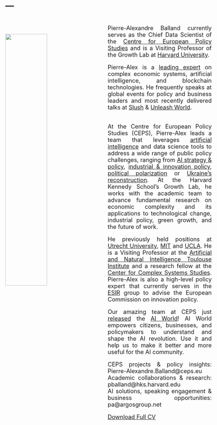 ---
---

<link rel="stylesheet" href="styles.css" type="text/css">

<img src="images/pierre-alexandre-balland-full.jpg" style="width:45%; border:0px solid; margin-right: 30px ; margin-top: 50px; margin-bottom: 20px" align="left">

<style>
body {
text-align: justify; font-size: 18px;}
</style>

<br>
Pierre-Alexandre Balland currently serves as the Chief Data Scientist of the [Centre for European Policy Studies](https://www.ceps.eu/ceps-staff/pierre-alexandre-balland/) and is a Visiting Professor of the Growth Lab at [Harvard University](https://growthlab.hks.harvard.edu/people/pierre-alexandre-balland). 

Pierre-Alex is a [leading expert](https://scholar.google.com/citations?user=ORZg_McAAAAJ&hl=en&oi=ao) on complex economic systems, artificial intelligence, and blockchain technologies. He frequently speaks at global events for policy and business leaders and most recently delivered talks at [Slush](https://slush.org/speakers/pierre-alexandre-balland-chief-data-scientist-ceps/) & [Unleash World](https://www.unleash.ai/unleashworld/speakers/pierre-alexandre-balland-2/). 

<br>
At the Centre for European Policy Studies (CEPS), Pierre-Alex leads a team that leverages [artificial intelligence](https://aiworld.eu/) and data science tools to address a wide range of public policy challenges, ranging from [AI strategy & policy](https://www.ceps.eu/ceps-publications/forge-ahead-or-fall-behind/), [industrial & innovation policy](https://commission.europa.eu/document/download/ec1409c1-d4b4-4882-8bdd-3519f86bbb92_en?filename=The%20future%20of%20European%20competitiveness_%20In-depth%20analysis%20and%20recommendations_0.pdf), [political polarization](https://www.ceps.eu/in-french-legislative-elections-the-far-right-will-probably-fall-short/) or [Ukraine's reconstruction](https://www.ceps.eu/ukraine-isnt-a-financial-burden-but-an-opportunity-for-the-eus-digital-transition/). At the Harvard Kennedy School's Growth Lab, he works with the academic team to advance fundamental research on economic complexity and its applications to technological change, industrial policy, green growth, and the future of work. 

He previously held positions at [Utrecht University](https://www.uu.nl/staff/PMABalland/Profile), [MIT](https://www.media.mit.edu/people/balland/overview/) and  [UCLA](https://www.ucla.edu/). He is a Visiting Professor at the [Artificial and Natural Intelligence Toulouse Institute](https://en.univ-toulouse.fr/aniti) and a research fellow at the [Center for Complex Systems Studies](https://www.uu.nl/en/research/centre-for-complex-systems-studies-ccss). Pierre-Alex is also a high-level policy expert that  currently serves in the [ESIR](https://ec.europa.eu/info/research-and-innovation/strategy/support-policy-making/support-eu-research-and-innovation-policy-making/esir_en) group to advise the European Commission on innovation policy. 

Our amazing team at CEPS just [released](https://www.ceps.eu/ceps-news/welcome-to-ai-world-your-gateway-to-the-ai-revolution/) the [AI World](http://aiworld.eu)! AI World empowers citizens, businesses, and policymakers to understand and shape the AI revolution. Use it and help us to make it better and more useful for the AI community.   

CEPS projects & policy insights: Pierre-Alexandre.Balland@ceps.eu     
Academic collaborations & research: pballand@hks.harvard.edu   
AI solutions, speaking engagement & business opportunities: pa@argosgroup.net     

[Download Full CV](https://www.paballand.com/cv.pdf) 

